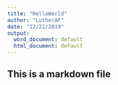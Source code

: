 ```yaml
---
title: "HelloWorld"
author: "LutherAF"
date: "12/21/2019"
output:
  word_document: default
  html_document: default
---
```


## This is a markdown file